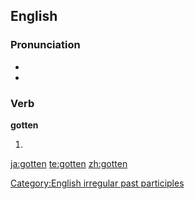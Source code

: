 ==English==

===Pronunciation===
*{{IPA|/'gɒtən/}}
*{{audio|en-us-gotten.ogg|Audio (US)}}

===Verb===
'''gotten'''
# {{context|North America|UK archaic or dialectal}} {{past participle of|[[get]]}}

[[Category:English irregular past participles]]

[[ja:gotten]]
[[te:gotten]]
[[zh:gotten]]